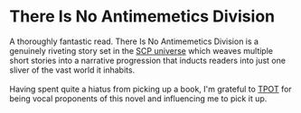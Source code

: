 
<Back />

# There Is No Antimemetics Division

A thoroughly fantastic read. There Is No Antimemetics Division is a genuinely
riveting story set in the
[SCP universe](https://scp-wiki.wikidot.com/universe-hub) which weaves multiple
short stories into a narrative progression that inducts readers into just one
sliver of the vast world it inhabits. \
\
Having spent quite a hiatus from picking up a book, I'm grateful to
[TPOT](https://knowyourmeme.com/memes/subcultures/tpot-postrat) for being vocal
proponents of this novel and influencing me to pick it up.
